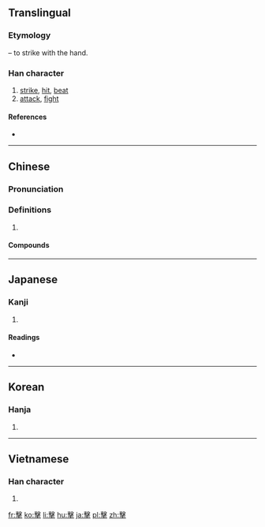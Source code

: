 {{also|击|撃}}
==Translingual==
{{Han simplified forms|擊|撃|击}}

===Etymology===
{{Han compound|手|t1=hand|毄|ls=psc|c1=s|c2=p}} – to strike with the hand.

===Han character===
{{Han char|rn=64|rad=手|as=13|sn=16|four=57502|canj=JEQ|ids=⿱𣪠手}}

# [[strike]], [[hit]], [[beat]]
# [[attack]], [[fight]]

====References====
* {{Han ref|kx=0458.090|dkj=12800|dj=0806.250|hdz=31965.060|uh=64CA|ud=25802|bh=C0BB|bd=49339}}

----

==Chinese==
{{zh-forms|s=击}}

===Pronunciation===
{{zh-pron
|m=jī,jí
|c=gik1
|mn=kek
|mc=y
|oc=y
|ma=
|cat=v
}}

===Definitions===
{{zh-hanzi}}

# {{rfdef|lang=zh}}

====Compounds====
{{der3
|{{zh-l|擊敗}}
|{{zh-l|擊斃}}
|{{zh-l|擊穿}}
|{{zh-l|擊打}}
|{{zh-l|擊發}}
|{{zh-l|擊毀}}
|{{zh-l|擊劍}}
|{{zh-l|擊節}}
|{{zh-l|擊潰}}
|{{zh-l|擊落}}
|{{zh-l|擊破}}
|{{zh-l|擊賞}}
|{{zh-l|擊水}}
|{{zh-l|擊掌}}
|{{zh-l|點擊}}
|{{zh-l|進擊}}
}}

----

==Japanese==

===Kanji===
{{ja-kanji|grade=|rs=手13|style=ky|shin=撃}}

# {{defn|lang=ja|sort=手13}}

====Readings====
* {{ja-readings|on=[[げき]] (geki), [[けき]] (keki)|kun=[[うつ]] (utsu)}}

----

==Korean==

===Hanja===
{{ko-hanja|hangeul=격|eumhun=|rv=gyeok|mr=kyŏk|y=kyek}}

# {{defn|lang=ko|sort=手13}}

----

==Vietnamese==

===Han character===
{{vi-hantu|[[kếch]], [[ghếch]], [[kích]]|rs=手13}}

# {{defn|lang=vi|sort=手13}}

[[fr:擊]]
[[ko:擊]]
[[li:擊]]
[[hu:擊]]
[[ja:擊]]
[[pl:擊]]
[[zh:擊]]